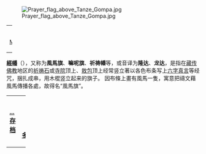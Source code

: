 [[Image:Prayer_flag_above_Tanze_Gompa.jpg|center]] 
{| class="noprint" width="100%" border="0" style="padding: 0; margin: 0; background-color:transparent"
|width="33%"| <center> <small>Credit: [[:en:User:Moumine|Moumine]] </small> </center> 
|}
'''[[經幡|經幡]]'''（{{bo|z=རླུང་རྟ་|w=rlung rta}}），又称为'''風馬旗'''、'''嘛呢旗'''、'''祈祷幡'''等，或音译为'''隆达'''、'''龙达'''，是指在[[藏传佛教|藏传佛教]]地区的[[祈祷石|祈祷石]]或[[寺院|寺院]]顶上、[[敖包|敖包]]顶上经常竖立著以各色布条写上[[六字真言|六字真言]]等经咒，捆扎成串，用木棍竖立起来的旗子。 因布條上畫有風馬一隻，寓意把禱文藉風馬傳播各處，故得名“風馬旗”。

{| class="noprint" width="100%"  border="0" style="padding: 0; margin: 0; background-color:transparent"
|-
| width="33%"| <div style="text-align:left;">'''[[Portal:文化/Featured_picture|...存档]]'''</div> ||
 <div style="text-align:right;margin-right:10px;margin-bottom:4px;">
'''[[经幡|阅读更多...]]'''
 </div >
|}